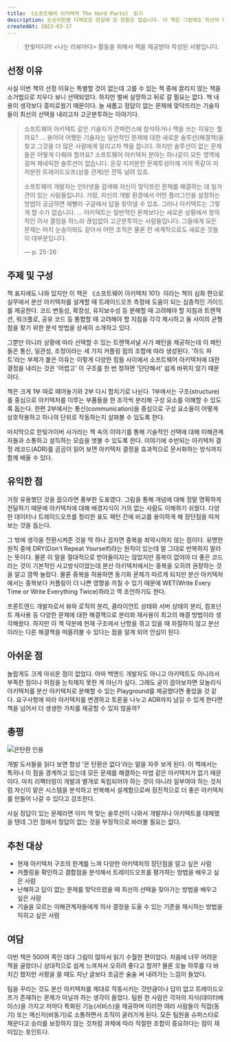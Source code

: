 ```yaml
---
title: 《소프트웨어 아키텍처 The Hard Parts》 읽기
description: 눈송이만큼 다채로운 현실에 은 탄환은 없습니다. 이 책은 그럼에도 최선의 아키텍처를 설계해야 할 때 필요한 지침을 제공합니다.
createdAt: 2023-03-27
---
```


> 한빛미디어 \<나는 리뷰어다\> 활동을 위해서 책을 제공받아 작성된 서평입니다.

## 선정 이유

사실 이번 책의 선정 이유는 특별할 것이 없는데 고를 수 있는 책 중에 끌리지 않는 책을 소거법으로 지우다 보니 선택되었다. 하지만 벌써 실망하고 뒤로 갈 필요는 없다. 책 내용이 생각보다 흥미로웠기 때문이다. 늘 새롭고 정답이 없는 문제에 맞닥뜨리는 기술자들이 최선의 선택을 내리고자 고군분투하는 이야기다.

> 소프트웨어 아키텍트 같은 기술자가 콘퍼런스에 참석하거나 책을 쓰는 이유는 뭘까요? … 용어야 어쨌든 기술자는 일반적인 문제에 대한 새로운 솔루션(해결책)을 찾고 그것을 더 많은 사람에게 알리고자 책을 씁니다.
> 하지만 솔루션이 없는 문제들은 어떻게 다뤄야 할까요? 소프트웨어 아키텍처 분야는 하나같이 모든 영역에 걸쳐 제네릭한 솔루션이 없습니다. 온갖 지저분한 문제투성이에 거의 똑같이 지저분한 트레이드오프(상충 관계)만 잔뜩 널려 있죠.
>
> 소프트웨어 개발자는 인터넷을 검색해 자신이 맞닥뜨린 문제를 해결하는 데 일가견이 있는 사람들입니다. 가령, 자신의 개발 환경에서 어떤 플러그인을 설정하는 방법이 궁금하면 재빨리 구글에서 답을 찾아낼 수 있죠.
> 그러나 아키텍트는 그렇게 할 수가 없습니다.
> … 아키텍트는 일반적인 문제보다는 새로운 상황에서 창의적인 의사 결정을 하느라 끊임없이 고군분투하는 사람들입니다. 그들에게 모든 문제는 마치 눈송이와도 같아서 어떤 조직은 물론 전 세계적으로도 새로운 것들이 대부분입니다.
>
> — p. 25-26

## 주제 및 구성

책 표지에도 나와 있지만 이 책은 《소프트웨어 아키텍처 101》이라는 책의 심화 편으로 실무에서 분산 아키텍처를 설계할 때 트레이드오프 측정에 도움이 되는 심층적인 가이드를 제공한다. 코드 변동성, 확장성, 유지보수성 등 분해할 때 고려해야 할 지침과 트랜잭션, 워크플로, 공유 코드 등 통합할 때 고려해야 할 지침을 각각 제시하고 둘 사이의 균형점을 찾기 위한 분석 방법을 상세히 소개하고 있다.

그뿐만 아니라 상황에 따라 선택할 수 있는 트랜잭셔널 사가 패턴을 제공하는데 이 패턴들은 통신, 일관성, 조정이라는 세 가지 커플링 힘의 조합에 따라 생성된다. '하드 파트'라는 부제가 붙은 이유는 이렇게 다양한 힘들 사이에서 소프트웨어 아키텍처에 대한 결정을 내리는 것은 '어렵고' 이 구조를 한 번 정하면 '단단해서' 쉽게 바뀌지 않기 때문이다.

책은 크게 1부 따로 떼어놓기와 2부 다시 합치기로 나뉜다. 1부에서는 구조(structure)를 중심으로 아키텍처를 이루는 부품들을 한 조각씩 분리해 구성 요소를 이해할 수 있도록 돕는다. 한편 2부에서는 통신(communication)을 중심으로 구성 요소들이 어떻게 상호작용하고 하나의 단위로 작동하는지 살펴볼 수 있도록 한다.

마지막으로 한빛가이버 사가라는 책 속의 이야기를 통해 기술적인 선택에 대해 이해관계자들과 소통하고 설득하는 모습을 엿볼 수 있도록 한다. 이야기에 수반되는 아키텍처 결정 레코드(ADR)를 곰곰이 읽어 보면 아키텍처 결정을 효과적으로 문서화하는 방식까지 함께 배울 수 있다.

## 유익한 점

가장 유용했던 것을 꼽으라면 풍부한 도표였다. 그림을 통해 개념에 대해 정말 명확하게 전달하기 때문에 아키텍처에 대해 배경지식이 거의 없는 사람도 이해하기 쉬웠다. 다양한 데이터나 트레이드오프를 정리한 표도 패턴 간에 비교를 용이하게 해 장단점을 따져보는 것을 돕는다.

그 밖에 생각을 전환시켜준 것을 딱 하나 꼽자면 중복을 죄악시하지 않는 점이다. 유명한 원칙 중에 DRY(Don't Repeat Yourself)라는 원칙이 있는데 말 그대로 반복하지 말라는 뜻이다. 물론 이 말을 절대적으로 받아들이지는 않았지만 중복이 없어야 더 좋은 코드라는 것이 기본적인 사고방식이었는데 분산 아키텍처에서는 중복을 오히려 권장하는 것을 알고 깜짝 놀랐다. 물론 중복을 허용하면 동기화 문제가 따르게 되지만 분산 아키텍처에서는 중복보다 커플링이 더 나쁜 영향을 끼칠 수 있기 때문에 WET(Write Every Time or Write Everything Twice)하라고 역 조언하기도 한다.

프론트엔드 개발자로서 뷰와 로직의 분리, 클라이언트 상태와 서버 상태의 분리, 컴포넌트 재사용 등 다양한 문제에 대한 해결책으로 분리와 재사용이 최고의 해결 방법이라 생각해왔다. 하지만 이 책 덕분에 현재 구조에서 난항을 겪고 있을 때 좌절하지 않고 분산이라는 다른 해결책을 떠올려볼 수 있다는 점을 알게 되어 안심이 된다.

## 아쉬운 점

놀랍게도 크게 아쉬운 점이 없었다. 아마 백엔드 개발자도 아니고 아키텍트도 아니라서 부족한 점이나 허점을 눈치채지 못한 게 아닌가 싶다. 그래도 굳이 꼽아보자면 모놀리식 아키텍처를 분산 아키텍처로 분해할 수 있는 Playground를 제공했다면 좋았을 것 같다. 요구사항에 따라 아키텍처를 변경하고 토론을 나누고 ADR까지 남길 수 있게 한다면 책을 넘어서 더 생생한 가치를 제공할 수 있지 않을까?

## 총평

![은탄환 인용](/static/posts/software-architecture-hard-parts/은탄환_인용.jpeg)

개발 도서들을 읽다 보면 항상 '은 탄환은 없다'라는 말을 자주 보게 된다. 이 책에서는 특히나 이 점을 경계하고 있는데 모든 문제를 해결하는 마법 같은 아키텍처가 없기 때문이다. 마치 리팩터링이 개발과 별개로 독립되어야 하는 것이 아니라 일부여야 하는 것처럼 자신이 맡은 시스템을 분석하고 반복해서 설계함으로써 점진적으로 더 좋은 아키텍처를 만들어 나갈 수 있다고 강조한다.

사실 정답이 있는 문제라면 이미 딱 맞는 솔루션이 나와서 개발자나 아키텍트를 대체했을 텐데 그런 점에서 정답이 없는 것을 부정적으로 바라볼 필요는 없다.

## 추천 대상

- 현재 아키텍처 구조의 한계를 느껴 다양한 아키텍처의 장단점을 알고 싶은 사람
- 커플링을 확인하고 결합점을 분석해서 트레이드오프를 평가하는 방법을 배우고 싶은 사람
- 난해하고 답이 없는 문제를 맞닥뜨렸을 때 최선의 선택을 찾아가는 방법을 배우고 싶은 사람
- 기술을 모르는 이해관계자들에게 의사 결정을 도울 수 있는 기준을 제시하는 방법을 익히고 싶은 사람

## 여담

이번 책은 500여 쪽인 데다 그림이 많아서 읽기 수월한 편이었다. 처음에 너무 어려운 책을 골랐더니 상대적으로 쉽게 느껴져서 오히려 좋다고 할까? 물론 오늘 하루를 다 바치긴 했지만 서평을 쓸 때도 지난 글보다 조금은 술술 써 내려가는 느낌이 들었다.

팀을 꾸리는 것도 분산 아키텍처를 제대로 작동시키는 것만큼이나 답이 없고 트레이드오프가 존재하는 문제가 아닐까 하는 생각이 들었다. 팀원 한 사람은 각자의 지식(데이터베이스)을 가지고 저마다 특화된 기능(서비스)을 제공하며 이러한 여러 사람들이 직접(동기) 또는 메신저(비동기)로 소통하면서 조직이 굴러가게 된다. 모든 팀원을 슈퍼스타로 채운다고 승리를 보장하지 않는 것처럼 과제에 따라 적절한 조합이 중요하다는 점이 재미있는 포인트다.
